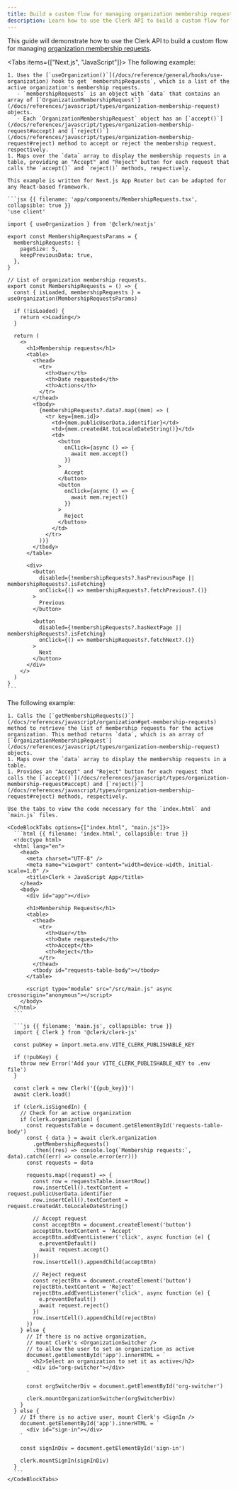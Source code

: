 ```yaml
---
title: Build a custom flow for managing organization membership requests
description: Learn how to use the Clerk API to build a custom flow for managing organization membership requests.
---
```


<Include src="_partials/custom-flows-callout" />

This guide will demonstrate how to use the Clerk API to build a custom flow for managing [organization membership requests](/docs/guides/organizations/verified-domains#membership-requests).

<Tabs items={["Next.js", "JavaScript"]}>
  <Tab>
    The following example:

    1. Uses the [`useOrganization()`](/docs/reference/general/hooks/use-organization) hook to get `membershipRequests`, which is a list of the active organization's membership requests.
       - `membershipRequests` is an object with `data` that contains an array of [`OrganizationMembershipRequest`](/docs/references/javascript/types/organization-membership-request) objects.
       - Each `OrganizationMembershipRequest` object has an [`accept()`](/docs/references/javascript/types/organization-membership-request#accept) and [`reject()`](/docs/references/javascript/types/organization-membership-request#reject) method to accept or reject the membership request, respectively.
    1. Maps over the `data` array to display the membership requests in a table, providing an "Accept" and "Reject" button for each request that calls the `accept()` and `reject()` methods, respectively.

    This example is written for Next.js App Router but can be adapted for any React-based framework.

    ```jsx {{ filename: 'app/components/MembershipRequests.tsx', collapsible: true }}
    'use client'

    import { useOrganization } from '@clerk/nextjs'

    export const MembershipRequestsParams = {
      membershipRequests: {
        pageSize: 5,
        keepPreviousData: true,
      },
    }

    // List of organization membership requests.
    export const MembershipRequests = () => {
      const { isLoaded, membershipRequests } = useOrganization(MembershipRequestsParams)

      if (!isLoaded) {
        return <>Loading</>
      }

      return (
        <>
          <h1>Membership requests</h1>
          <table>
            <thead>
              <tr>
                <th>User</th>
                <th>Date requested</th>
                <th>Actions</th>
              </tr>
            </thead>
            <tbody>
              {membershipRequests?.data?.map((mem) => (
                <tr key={mem.id}>
                  <td>{mem.publicUserData.identifier}</td>
                  <td>{mem.createdAt.toLocaleDateString()}</td>
                  <td>
                    <button
                      onClick={async () => {
                        await mem.accept()
                      }}
                    >
                      Accept
                    </button>
                    <button
                      onClick={async () => {
                        await mem.reject()
                      }}
                    >
                      Reject
                    </button>
                  </td>
                </tr>
              ))}
            </tbody>
          </table>

          <div>
            <button
              disabled={!membershipRequests?.hasPreviousPage || membershipRequests?.isFetching}
              onClick={() => membershipRequests?.fetchPrevious?.()}
            >
              Previous
            </button>

            <button
              disabled={!membershipRequests?.hasNextPage || membershipRequests?.isFetching}
              onClick={() => membershipRequests?.fetchNext?.()}
            >
              Next
            </button>
          </div>
        </>
      )
    }
    ```
  </Tab>

  <Tab>
    The following example:

    1. Calls the [`getMembershipRequests()`](/docs/references/javascript/organization#get-membership-requests) method to retrieve the list of membership requests for the active organization. This method returns `data`, which is an array of [`OrganizationMembershipRequest`](/docs/references/javascript/types/organization-membership-request) objects.
    1. Maps over the `data` array to display the membership requests in a table.
    1. Provides an "Accept" and "Reject" button for each request that calls the [`accept()`](/docs/references/javascript/types/organization-membership-request#accept) and [`reject()`](/docs/references/javascript/types/organization-membership-request#reject) methods, respectively.

    Use the tabs to view the code necessary for the `index.html` and `main.js` files.

    <CodeBlockTabs options={["index.html", "main.js"]}>
      ```html {{ filename: 'index.html', collapsible: true }}
      <!doctype html>
      <html lang="en">
        <head>
          <meta charset="UTF-8" />
          <meta name="viewport" content="width=device-width, initial-scale=1.0" />
          <title>Clerk + JavaScript App</title>
        </head>
        <body>
          <div id="app"></div>

          <h1>Membership Requests</h1>
          <table>
            <thead>
              <tr>
                <th>User</th>
                <th>Date requested</th>
                <th>Accept</th>
                <th>Reject</th>
              </tr>
            </thead>
            <tbody id="requests-table-body"></tbody>
          </table>

          <script type="module" src="/src/main.js" async crossorigin="anonymous"></script>
        </body>
      </html>
      ```

      ```js {{ filename: 'main.js', collapsible: true }}
      import { Clerk } from '@clerk/clerk-js'

      const pubKey = import.meta.env.VITE_CLERK_PUBLISHABLE_KEY

      if (!pubKey) {
        throw new Error('Add your VITE_CLERK_PUBLISHABLE_KEY to .env file')
      }

      const clerk = new Clerk('{{pub_key}}')
      await clerk.load()

      if (clerk.isSignedIn) {
        // Check for an active organization
        if (clerk.organization) {
          const requestsTable = document.getElementById('requests-table-body')
          const { data } = await clerk.organization
            .getMembershipRequests()
            .then((res) => console.log(`Membership requests:`, data).catch((err) => console.error(err)))
          const requests = data

          requests.map((request) => {
            const row = requestsTable.insertRow()
            row.insertCell().textContent = request.publicUserData.identifier
            row.insertCell().textContent = request.createdAt.toLocaleDateString()

            // Accept request
            const acceptBtn = document.createElement('button')
            acceptBtn.textContent = 'Accept'
            acceptBtn.addEventListener('click', async function (e) {
              e.preventDefault()
              await request.accept()
            })
            row.insertCell().appendChild(acceptBtn)

            // Reject request
            const rejectBtn = document.createElement('button')
            rejectBtn.textContent = 'Reject'
            rejectBtn.addEventListener('click', async function (e) {
              e.preventDefault()
              await request.reject()
            })
            row.insertCell().appendChild(rejectBtn)
          })
        } else {
          // If there is no active organization,
          // mount Clerk's <OrganizationSwitcher />
          // to allow the user to set an organization as active
          document.getElementById('app').innerHTML = `
            <h2>Select an organization to set it as active</h2>
            <div id="org-switcher"></div>
          `

          const orgSwitcherDiv = document.getElementById('org-switcher')

          clerk.mountOrganizationSwitcher(orgSwitcherDiv)
        }
      } else {
        // If there is no active user, mount Clerk's <SignIn />
        document.getElementById('app').innerHTML = `
          <div id="sign-in"></div>
        `

        const signInDiv = document.getElementById('sign-in')

        clerk.mountSignIn(signInDiv)
      }
      ```
    </CodeBlockTabs>
  </Tab>
</Tabs>
